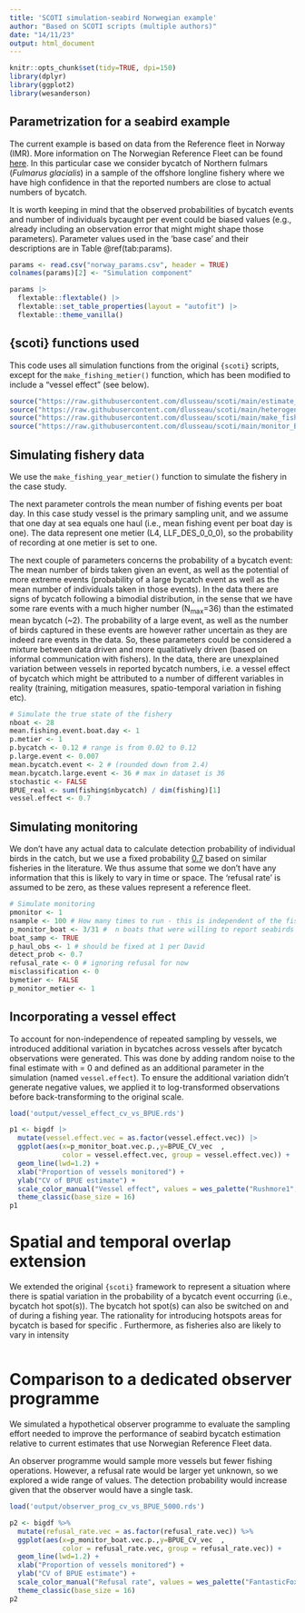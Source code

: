 ---
title: 'SCOTI simulation-seabird Norwegian example'
author: "Based on SCOTI scripts (multiple authors)"
date: "14/11/23"
output: html_document
---

```{r, echo=FALSE,warning=FALSE,message=FALSE}
knitr::opts_chunk$set(tidy=TRUE, dpi=150)
library(dplyr)
library(ggplot2)
library(wesanderson)
```

## Parametrization for a seabird example

The current example is based on data from the Reference fleet in Norway (IMR). More information on The Norwegian Reference Fleet can be found [here](https://hdl.handle.net/11250/2685855). In this particular case we consider bycatch of Northern fulmars (*Fulmarus glacialis*) in a sample of the offshore longline fishery where we have high confidence in that the reported numbers are close to actual numbers of bycatch.

It is worth keeping in mind that the observed probabilities of bycatch events and number of individuals bycaught per event could be biased values (e.g., already including an observation error that might might shape those parameters). Parameter values used in the 'base case' and their descriptions are in Table \@ref(tab:params).

```{r echo=FALSE,tab.cap='Parameter values used in simulations.', tab.id='params',  tab.cap.style = "Table Caption"}
params <- read.csv("norway_params.csv", header = TRUE)
colnames(params)[2] <- "Simulation component"

params |> 
  flextable::flextable() |> 
  flextable::set_table_properties(layout = "autofit") |>
  flextable::theme_vanilla()
```

## {scoti} functions used

This code uses all simulation functions from the original `{scoti}` scripts, except for the `make_fishing_metier()` function, which has been modified to include a "vessel effect" (see below).

```{r,warning=FALSE,message=FALSE,echo=TRUE,results='hide',eval=FALSE}

source("https://raw.githubusercontent.com/dlusseau/scoti/main/estimate_fishing_effort_metier.R")
source("https://raw.githubusercontent.com/dlusseau/scoti/main/heterogeneity_stats_distributions.r")
source("https://raw.githubusercontent.com/dlusseau/scoti/main/make_fishing_year_metier.r")
source("https://raw.githubusercontent.com/dlusseau/scoti/main/monitor_BPUE_metier.R")
```

## Simulating fishery data

We use the `make_fishing_year_metier()` function to simulate the fishery in the case study.

The next parameter controls the mean number of fishing events per boat day. In this case study vessel is the primary sampling unit, and we assume that one day at sea equals one haul (i.e., mean fishing event per boat day is one). The data represent one metier (L4, LLF_DES_0_0_0), so the probability of recording at one metier is set to one.

The next couple of parameters concerns the probability of a bycatch event: The mean number of birds taken given an event, as well as the potential of more extreme events (probability of a large bycatch event as well as the mean number of individuals taken in those events). In the data there are signs of bycatch following a bimodial distribution, in the sense that we have some rare events with a much higher number (N~max~=36) than the estimated mean bycatch (\~2). The probability of a large event, as well as the number of birds captured in these events are however rather uncertain as they are indeed rare events in the data. So, these parameters could be considered a mixture between data driven and more qualitatively driven (based on informal communication with fishers). In the data, there are unexplained variation between vessels in reported bycatch numbers, i.e. a vessel effect of bycatch which might be attributed to a number of different variables in reality (training, mitigation measures, spatio-temporal variation in fishing etc).

```{r,warning=FALSE,message=FALSE,echo=TRUE,results='hide',eval=FALSE}

# Simulate the true state of the fishery
nboat <- 28
mean.fishing.event.boat.day <- 1
p.metier <- 1
p.bycatch <- 0.12 # range is from 0.02 to 0.12
p.large.event <- 0.007
mean.bycatch.event <- 2 # (rounded down from 2.4)
mean.bycatch.large.event <- 36 # max in dataset is 36 
stochastic <- FALSE
BPUE_real <- sum(fishing$nbycatch) / dim(fishing)[1]
vessel.effect <- 0.7
```

## Simulating monitoring

We don't have any actual data to calculate detection probability of individual birds in the catch, but we use a fixed probability [0.7](https://doi.org/10.1371/journal.pone.0220797) based on similar fisheries in the literature. We thus assume that some we don't have any information that this is likely to vary in time or space. The 'refusal rate' is assumed to be zero, as these values represent a reference fleet.

```{r,warning=FALSE,message=FALSE,echo=TRUE,results='hide',eval=FALSE}
# Simulate monitoring
pmonitor <- 1
nsample <- 100 # How many times to run - this is independent of the fishery, it's just how many draws you want to do.
p_monitor_boat <- 3/31 #  n boats that were willing to report seabirds
boat_samp <- TRUE
p_haul_obs <- 1 # should be fixed at 1 per David
detect_prob <- 0.7
refusal_rate <- 0 # ignoring refusal for now
misclassification <- 0
bymetier <- FALSE
p_monitor_metier <- 1
```

## Incorporating a vessel effect

To account for non-independence of repeated sampling by vessels, we introduced additional variation in bycatches across vessels after bycatch observations were generated. This was done by adding random noise to the final estimate with \mu = 0 and \theta defined as an additional parameter in the simulation (named `vessel.effect`). To ensure the additional variation didn't generate negative values, we applied it to log-transformed observations before back-transforming to the original scale.

```{r echo=FALSE}
load('output/vessel_effect_cv_vs_BPUE.rds')

p1 <- bigdf |>
  mutate(vessel.effect.vec = as.factor(vessel.effect.vec)) |>
  ggplot(aes(x=p_monitor_boat.vec.p.,y=BPUE_CV_vec  ,
             color = vessel.effect.vec, group = vessel.effect.vec)) +
  geom_line(lwd=1.2) +
  xlab("Proportion of vessels monitored") +
  ylab("CV of BPUE estimate") +
  scale_color_manual("Vessel effect", values = wes_palette("Rushmore1", n = 5, type = 'discrete')[c(1,3,4,5)] ) +
  theme_classic(base_size = 16)
p1
```

# Spatial and temporal overlap extension

We extended the original `{scoti}` framework to represent a situation where there is spatial variation in the probability of a bycatch event occurring (i.e., bycatch hot spot(s)). The bycatch hot spot(s) can also be switched on and of during a fishing year. The rationality for introducing hotspots areas for  bycatch is based for specific  . Furthermore, as fisheries also are likely to vary in intensity 
```{r,warning=FALSE,message=FALSE,echo=TRUE,results='hide',eval=FALSE}



```

# Comparison to a dedicated observer programme

We simulated a hypothetical observer programme to evaluate the sampling effort needed to improve the performance of seabird bycatch estimation relative to current estimates that use Norwegian Reference Fleet data.

An observer programme would sample more vessels but fewer fishing operations. However, a refusal rate would be larger yet unknown, so we explored a wide range of values. The detection probability would increase given that the observer would have a single task.

```{r echo=FALSE,warning=FALSE}
load('output/observer_prog_cv_vs_BPUE_5000.rds')

p2 <- bigdf %>%
  mutate(refusal_rate.vec = as.factor(refusal_rate.vec)) %>%
  ggplot(aes(x=p_monitor_boat.vec.p.,y=BPUE_CV_vec  ,
             color = refusal_rate.vec, group = refusal_rate.vec)) +
  geom_line(lwd=1.2) +
  xlab("Proportion of vessels monitored") +
  ylab("CV of BPUE estimate") +
  scale_color_manual("Refusal rate", values = wes_palette("FantasticFox1",n = 4, type = 'discrete')) +
  theme_classic(base_size = 16)
p2
```

